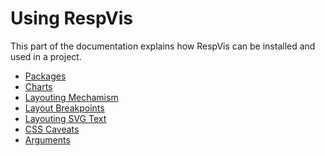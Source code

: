 
<Meta title='Using RespVis/Using RespVis'/>

# Using RespVis

This part of the documentation explains how RespVis can be installed and used
in a project.

- [Packages](?path=/docs/using-respvis-packages--docs)
- [Charts](?path=/docs/using-respvis-charts-charts--docs)
- [Layouting Mechamism](?path=/docs/using-respvis-layouting-mechanism--docs)
- [Layout Breakpoints](?path=/docs/using-respvis-layout-breakpoints--docs)
- [Layouting SVG Text](?path=/docs/using-respvis-layouting-svg-text--docs)
- [CSS Caveats](?path=/docs/using-respvis-css-caveats--docs)
- [Arguments](?path=/docs/using-respvis-arguments-arguments--docs)
